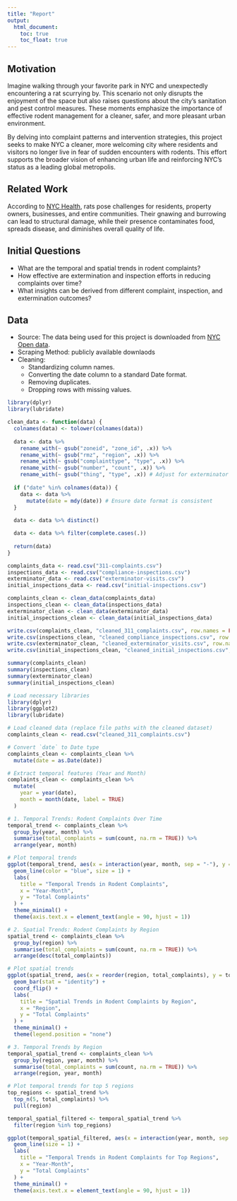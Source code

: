```yaml
---
title: "Report"
output: 
  html_document:
    toc: true
    toc_float: true
---
```


## Motivation 
  Imagine walking through your favorite park in NYC and unexpectedly encountering a rat scurrying by. This scenario not only disrupts the enjoyment of the space but also raises questions about the city's sanitation and pest control measures. These moments emphasize the importance of effective rodent management for a cleaner, safer, and more pleasant urban environment.

  By delving into complaint patterns and intervention strategies, this project seeks to make NYC a cleaner, more welcoming city where residents and visitors no longer live in fear of sudden encounters with rodents. This effort supports the broader vision of enhancing urban life and reinforcing NYC's status as a leading global metropolis.


## Related Work
According to [NYC Health](https://www.nyc.gov/site/doh/health/health-topics/rats.page), rats pose challenges for residents, property owners, businesses, and entire communities. Their gnawing and burrowing can lead to structural damage, while their presence contaminates food, spreads disease, and diminishes overall quality of life.

## Initial Questions
* What are the temporal and spatial trends in rodent complaints?
* How effective are extermination and inspection efforts in reducing complaints over time?
* What insights can be derived from different complaint, inspection, and extermination outcomes?

## Data
* Source: The data being used for this project is downloaded from [NYC Open data](https://data.cityofnewyork.us/Health/Rodent-Inspection/p937-wjvj/about_data).
* Scraping Method: publicly available downlaods
* Cleaning: 
  - Standardizing column names.
  - Converting the date column to a standard Date format.
  - Removing duplicates.
  - Dropping rows with missing values.
  
```r
library(dplyr)
library(lubridate)

clean_data <- function(data) {
  colnames(data) <- tolower(colnames(data))
  
  data <- data %>% 
    rename_with(~ gsub("zoneid", "zone_id", .x)) %>%
    rename_with(~ gsub("rmz", "region", .x)) %>%
    rename_with(~ gsub("complainttype", "type", .x)) %>%
    rename_with(~ gsub("number", "count", .x)) %>%
    rename_with(~ gsub("thing", "type", .x)) # Adjust for exterminator visits
  
  if ("date" %in% colnames(data)) {
    data <- data %>%
      mutate(date = mdy(date)) # Ensure date format is consistent
  }
  
  data <- data %>% distinct()

  data <- data %>% filter(complete.cases(.))
  
  return(data)
}

complaints_data <- read.csv("311-complaints.csv")
inspections_data <- read.csv("compliance-inspections.csv")
exterminator_data <- read.csv("exterminator-visits.csv")
initial_inspections_data <- read.csv("initial-inspections.csv")

complaints_clean <- clean_data(complaints_data)
inspections_clean <- clean_data(inspections_data)
exterminator_clean <- clean_data(exterminator_data)
initial_inspections_clean <- clean_data(initial_inspections_data)

write.csv(complaints_clean, "cleaned_311_complaints.csv", row.names = FALSE)
write.csv(inspections_clean, "cleaned_compliance_inspections.csv", row.names = FALSE)
write.csv(exterminator_clean, "cleaned_exterminator_visits.csv", row.names = FALSE)
write.csv(initial_inspections_clean, "cleaned_initial_inspections.csv", row.names = FALSE)

summary(complaints_clean)
summary(inspections_clean)
summary(exterminator_clean)
summary(initial_inspections_clean)

```



```r
# Load necessary libraries
library(dplyr)
library(ggplot2)
library(lubridate)

# Load cleaned data (replace file paths with the cleaned dataset)
complaints_clean <- read.csv("cleaned_311_complaints.csv")

# Convert `date` to Date type
complaints_clean <- complaints_clean %>%
  mutate(date = as.Date(date))

# Extract temporal features (Year and Month)
complaints_clean <- complaints_clean %>%
  mutate(
    year = year(date),
    month = month(date, label = TRUE)
  )

# 1. Temporal Trends: Rodent Complaints Over Time
temporal_trend <- complaints_clean %>%
  group_by(year, month) %>%
  summarise(total_complaints = sum(count, na.rm = TRUE)) %>%
  arrange(year, month)

# Plot temporal trends
ggplot(temporal_trend, aes(x = interaction(year, month, sep = "-"), y = total_complaints, group = year)) +
  geom_line(color = "blue", size = 1) +
  labs(
    title = "Temporal Trends in Rodent Complaints",
    x = "Year-Month",
    y = "Total Complaints"
  ) +
  theme_minimal() +
  theme(axis.text.x = element_text(angle = 90, hjust = 1))

# 2. Spatial Trends: Rodent Complaints by Region
spatial_trend <- complaints_clean %>%
  group_by(region) %>%
  summarise(total_complaints = sum(count, na.rm = TRUE)) %>%
  arrange(desc(total_complaints))

# Plot spatial trends
ggplot(spatial_trend, aes(x = reorder(region, total_complaints), y = total_complaints, fill = region)) +
  geom_bar(stat = "identity") +
  coord_flip() +
  labs(
    title = "Spatial Trends in Rodent Complaints by Region",
    x = "Region",
    y = "Total Complaints"
  ) +
  theme_minimal() +
  theme(legend.position = "none")

# 3. Temporal Trends by Region
temporal_spatial_trend <- complaints_clean %>%
  group_by(region, year, month) %>%
  summarise(total_complaints = sum(count, na.rm = TRUE)) %>%
  arrange(region, year, month)

# Plot temporal trends for top 5 regions
top_regions <- spatial_trend %>%
  top_n(5, total_complaints) %>%
  pull(region)

temporal_spatial_filtered <- temporal_spatial_trend %>%
  filter(region %in% top_regions)

ggplot(temporal_spatial_filtered, aes(x = interaction(year, month, sep = "-"), y = total_complaints, color = region, group = region)) +
  geom_line(size = 1) +
  labs(
    title = "Temporal Trends in Rodent Complaints for Top Regions",
    x = "Year-Month",
    y = "Total Complaints"
  ) +
  theme_minimal() +
  theme(axis.text.x = element_text(angle = 90, hjust = 1))

```

